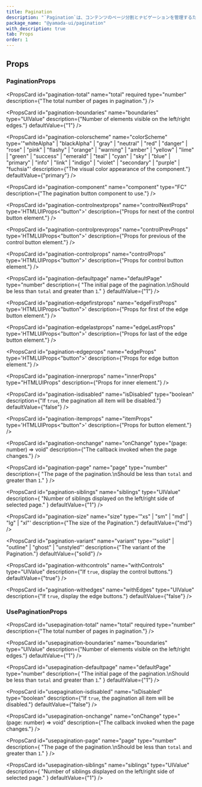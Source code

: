 ```yaml
---
title: Pagination
description: "`Pagination`は、コンテンツのページ分割とナビゲーションを管理するためのコンポーネントです。"
package_name: "@yamada-ui/pagination"
with_description: true
tab: Props
order: 1
---
```


## Props

### PaginationProps

<PropsCard
  id="pagination-total"
  name="total"
  required
  type="number"
  description={"The total number of pages in pagination."}
/>

<PropsCard
  id="pagination-boundaries"
  name="boundaries"
  type="UIValue<number>"
  description={"Number of elements visible on the left/right edges."}
  defaultValue={"1"}
/>

<PropsCard
  id="pagination-colorscheme"
  name="colorScheme"
  type='"whiteAlpha" | "blackAlpha" | "gray" | "neutral" | "red" | "danger" | "rose" | "pink" | "flashy" | "orange" | "warning" | "amber" | "yellow" | "lime" | "green" | "success" | "emerald" | "teal" | "cyan" | "sky" | "blue" | "primary" | "info" | "link" | "indigo" | "violet" | "secondary" | "purple" | "fuchsia"'
  description={"The visual color appearance of the component."}
  defaultValue={"primary"}
/>

<PropsCard
  id="pagination-component"
  name="component"
  type="FC<PaginationItemProps>"
  description={"The pagination button component to use."}
/>

<PropsCard
  id="pagination-controlnextprops"
  name="controlNextProps"
  type='HTMLUIProps<"button">'
  description={"Props for next of the control button element."}
/>

<PropsCard
  id="pagination-controlprevprops"
  name="controlPrevProps"
  type='HTMLUIProps<"button">'
  description={"Props for previous of the control button element."}
/>

<PropsCard
  id="pagination-controlprops"
  name="controlProps"
  type='HTMLUIProps<"button">'
  description={"Props for control button element."}
/>

<PropsCard
  id="pagination-defaultpage"
  name="defaultPage"
  type="number"
  description={
    "The initial page of the pagination.\nShould be less than `total` and greater than `1`."
  }
  defaultValue={"1"}
/>

<PropsCard
  id="pagination-edgefirstprops"
  name="edgeFirstProps"
  type='HTMLUIProps<"button">'
  description={"Props for first of the edge button element."}
/>

<PropsCard
  id="pagination-edgelastprops"
  name="edgeLastProps"
  type='HTMLUIProps<"button">'
  description={"Props for last of the edge button element."}
/>

<PropsCard
  id="pagination-edgeprops"
  name="edgeProps"
  type='HTMLUIProps<"button">'
  description={"Props for edge button element."}
/>

<PropsCard
  id="pagination-innerprops"
  name="innerProps"
  type="HTMLUIProps"
  description={"Props for inner element."}
/>

<PropsCard
  id="pagination-isdisabled"
  name="isDisabled"
  type="boolean"
  description={"If `true`, the pagination all item will be disabled."}
  defaultValue={"false"}
/>

<PropsCard
  id="pagination-itemprops"
  name="itemProps"
  type='HTMLUIProps<"button">'
  description={"Props for button element."}
/>

<PropsCard
  id="pagination-onchange"
  name="onChange"
  type="(page: number) => void"
  description={"The callback invoked when the page changes."}
/>

<PropsCard
  id="pagination-page"
  name="page"
  type="number"
  description={
    "The page of the pagination.\nShould be less than `total` and greater than `1`."
  }
/>

<PropsCard
  id="pagination-siblings"
  name="siblings"
  type="UIValue<number>"
  description={
    "Number of siblings displayed on the left/right side of selected page."
  }
  defaultValue={"1"}
/>

<PropsCard
  id="pagination-size"
  name="size"
  type='"xs" | "sm" | "md" | "lg" | "xl"'
  description={"The size of the Pagination."}
  defaultValue={"md"}
/>

<PropsCard
  id="pagination-variant"
  name="variant"
  type='"solid" | "outline" | "ghost" | "unstyled"'
  description={"The variant of the Pagination."}
  defaultValue={"solid"}
/>

<PropsCard
  id="pagination-withcontrols"
  name="withControls"
  type="UIValue<boolean>"
  description={"If `true`, display the control buttons."}
  defaultValue={"true"}
/>

<PropsCard
  id="pagination-withedges"
  name="withEdges"
  type="UIValue<boolean>"
  description={"If `true`, display the edge buttons."}
  defaultValue={"false"}
/>

### UsePaginationProps

<PropsCard
  id="usepagination-total"
  name="total"
  required
  type="number"
  description={"The total number of pages in pagination."}
/>

<PropsCard
  id="usepagination-boundaries"
  name="boundaries"
  type="UIValue<number>"
  description={"Number of elements visible on the left/right edges."}
  defaultValue={"1"}
/>

<PropsCard
  id="usepagination-defaultpage"
  name="defaultPage"
  type="number"
  description={
    "The initial page of the pagination.\nShould be less than `total` and greater than `1`."
  }
  defaultValue={"1"}
/>

<PropsCard
  id="usepagination-isdisabled"
  name="isDisabled"
  type="boolean"
  description={"If `true`, the pagination all item will be disabled."}
  defaultValue={"false"}
/>

<PropsCard
  id="usepagination-onchange"
  name="onChange"
  type="(page: number) => void"
  description={"The callback invoked when the page changes."}
/>

<PropsCard
  id="usepagination-page"
  name="page"
  type="number"
  description={
    "The page of the pagination.\nShould be less than `total` and greater than `1`."
  }
/>

<PropsCard
  id="usepagination-siblings"
  name="siblings"
  type="UIValue<number>"
  description={
    "Number of siblings displayed on the left/right side of selected page."
  }
  defaultValue={"1"}
/>
